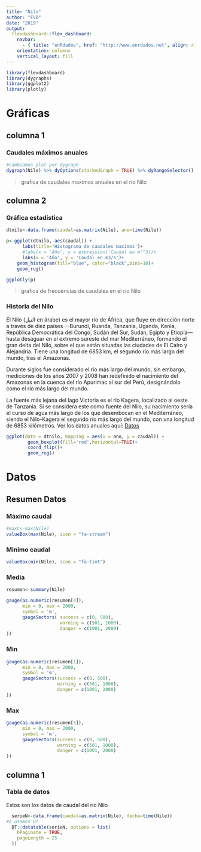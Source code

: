 ```yaml
---
title: "Nilo"
author: "FVB"
date: "2019"
output:
  flexdashboard::flex_dashboard:
    navbar:
      - { title: "enRdados", href: "http://www.enrdados.net", align: right }
    orientation: columns
    vertical_layout: fill
---
```


```r
library(flexdashboard)
library(dygraphs)
library(ggplot2)
library(plotly)
```

# Gráficas

## columna 1

### Caudales máximos anuales

```r
#cambiamos plot por dygraph
dygraph(Nile) %>% dyOptions(stackedGraph = TRUE) %>% dyRangeSelector()
```

> grafica de caudales maximos anuales en el río Nilo

## columna 2

### Gráfica estadística

```r

dtnilo<-data.frame(caudal=as.matrix(Nile), ano=time(Nile))

p<-ggplot(dtnilo, aes(caudal)) +
      labs(title='Histograma de caudales maximos')+
      #labs(x = 'Año', y = expression('Caudal en m'^3))+
      labs(x = 'Año', y = 'Caudal en m3/s')+
    geom_histogram(fill="blue", color="black",bins=10)+
    geom_rug()

ggplotly(p)
```

> grafica de frecuencias de caudales en el río Nilo

### Historia del Nilo

El Nilo (النيل en árabe) es el mayor río de África, que fluye en dirección norte a través de diez países —Burundi, Ruanda, Tanzania, Uganda, Kenia, República Democrática del Congo, Sudán del Sur, Sudán, Egipto y Etiopía— hasta desaguar en el extremo sureste del mar Mediterráneo, formando el gran delta del Nilo, sobre el que están situadas las ciudades de El Cairo y Alejandría. Tiene una longitud de 6853 km, el segundo río más largo del mundo, tras el Amazonas.

Durante siglos fue considerado el río más largo del mundo, sin embargo, mediciones de los años 2007 y 2008 han redefinido el nacimiento del Amazonas en la cuenca del río Apurimac al sur del Perú, designándolo como el río más largo del mundo.

La fuente más lejana del lago Victoria es el río Kagera, localizado al oeste de Tanzania. Si se considera este como fuente del Nilo, su nacimiento sería el curso de agua más largo de los que desembocan en el Mediterráneo, siendo el Nilo-Kagera el segundo río más largo del mundo, con una longitud de 6853 kilómetros. Ver los datos anuales aquí: [Datos]

```r

ggplot(data = dtnilo, mapping = aes(x = ano, y = caudal)) + 
        geom_boxplot(fill='red',horizontal=TRUE)+
        coord_flip()+
        geom_rug()

```

# Datos

## Resumen Datos {data-width=250}

### Máximo caudal

```r
#maxC<-max(Nile)
valueBox(max(Nile), icon = "fa-stream")

```

### Minimo caudal
```r
valueBox(min(Nile), icon = "fa-tint")
```

### Media
```r
resumen<-summary(Nile)

gauge(as.numeric(resumen[4]),
      min = 0, max = 2000,
      symbol = 'm',
      gaugeSectors( success = c(0, 500),
                    warning = c(501, 1000),
                    danger = c(1001, 2000)
))
```

### Min
```r

gauge(as.numeric(resumen[1]),
      min = 0, max = 2000,
      symbol = 'm',
      gaugeSectors(success = c(0, 500),
                   warning = c(501, 1000),
                   danger = c(1001, 2000)
))
```

### Max

```r

gauge(as.numeric(resumen[5]),
      min = 0, max = 2000,
      symbol = 'm',
      gaugeSectors(success = c(0, 500),
                   warning = c(501, 1000),
                   danger = c(1001, 2000)
))
```

## columna 1

### Tabla de datos

Estos son los datos de caudal del río Nilo

```r
  serieN<-data.frame(caudal=as.matrix(Nile), fecha=time(Nile))
#¢ usamos DT
  DT::datatable(serieN, options = list(
    bPaginate = TRUE,
    pageLength = 25
  ))

```


